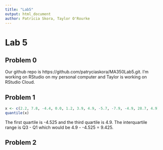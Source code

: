 ```yaml
---
title: "Lab5"
output: html_document
author: Patricia Skora, Taylor O'Rourke
---
```


# Lab 5

## Problem 0

Our github repo is https://github.com/patryciaskora/MA350Lab5.git. I'm working on RStudio on my personal computer and Taylor is working on RStudio Cloud. 

## Problem 1
```r
x <- c(2.2, 7.8, -4.4, 0.0, 1.2, 3.9, 4.9, -5.7, -7.9, -4.9, 28.7, 4.9)
quantile(x)
```

The first quartile is -4.525 and the third quartile is 4.9. The interquartile range is Q3 - Q1 which would be 4.9 - -4.525 = 9.425.

## Problem 2
```r

```


